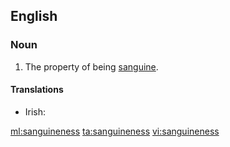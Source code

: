 ==English==

===Noun===
{{en-noun|-}}

# The property of being [[sanguine]].

====Translations====
{{trans-top|the property of being sanguine}}
* Irish: {{t-|ga|mórmhisneach|m}}
{{trans-mid}}
{{trans-bottom}}

[[ml:sanguineness]]
[[ta:sanguineness]]
[[vi:sanguineness]]